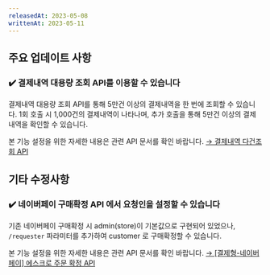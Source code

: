 ```yaml
---
releasedAt: 2023-05-08
writtenAt: 2023-05-11
---
```


## 주요 업데이트 사항

### ✔️ 결제내역 대용량 조회 API를 이용할 수 있습니다

결제내역 대용량 조회 API를 통해 5만건 이상의 결제내역을 한 번에 조회할 수 있습니다. 1회 호출 시
1,000건의 결제내역이 나타나며, 추가 호출을 통해 5만건 이상의 결제내역을 확인할 수 있습니다.

본 기능 설정을 위한 자세한 내용은 관련 API 문서를 확인 바랍니다. [→ 결제내역 다건조회 API](/api/rest-v2/payment?v=v2#get%20%2Fpayments-by-cursor)

## 기타 수정사항

### ✔️ 네이버페이 구매확정 API 에서 요청인을 설정할 수 있습니다

기존 네이버페이 구매확정 시 admin(store)이 기본값으로 구현되어 있었으나, `/requester` 파라미터를
추가하여 customer 로 구매확정할 수 있습니다.&#x20;

본 기능 설정을 위한 자세한 내용은 관련 API 문서를 확인 바랍니다. [→ \[결제형-네이버페이\] 에스크로 주문 확정 API](https://api.iamport.kr/)
